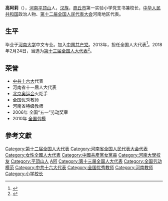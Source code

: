 '''高阿莉'''（{{bd|1961年||}}），[[河南|河南]][[平顶山|平顶山]]人，[[汉族|汉族]]，[[商丘市|商丘市]]第一实验小学党支书兼校长，[[中华人民共和国|中华人民共和国]]政治人物、[[第十二届全国人民代表大会|第十二届全国人民代表大会]]河南地区代表。

== 生平 ==
毕业于[[河南大学|河南大学]]中文专业。加入[[中国共产党|中国共产党]]。2013年，担任全国人大代表<ref>{{cite news|title=全国人大代表信息-高阿莉|url= http://210.82.31.1:8084/delegate/viewDelegate.action?dbid=121490|accessdate=2013-04-05|newspaper=全国人大网}}{{Dead link|date=2020年1月 |bot=InternetArchiveBot |fix-attempted=yes }}</ref>。2018年2月24日，当选为[[第十三届全国人大代表|第十三届全国人大代表]]<ref>{{Cite web|title=（受权发布）中华人民共和国第十三届全国人民代表大会代表名单-中新网|url=http://www.chinanews.com/gn/2018/02-25/8453959.shtml|accessdate=2021-02-13|work=中新网|archive-date=2018-02-27|archive-url=https://web.archive.org/web/20180227031724/http://www.chinanews.com/gn/2018/02-25/8453959.shtml|dead-url=no}}</ref>。

== 荣誉 ==
*[[中共十六大|中共十六大]]代表
*河南省十一届人大代表
*[[2008年夏季奥林匹克运动会|北京奥运会]]火炬手
*全国优秀教师
*河南省特级教师
*2006年 全国“五一”劳动奖章
*2010年 [[全国劳模|全国劳模]]

==參考文獻==
{{reflist}}

{{DEFAULTSORT:Gao高}}
[[Category:第十二届全国人大代表|Category:第十二届全国人大代表]]
[[Category:河南省全国人民代表大会代表|Category:河南省全国人民代表大会代表]]
[[Category:女性全國人大代表|Category:女性全國人大代表]]
[[Category:中國共產黨女黨員|Category:中國共產黨女黨員]]
[[Category:河南大學校友|Category:河南大學校友]]
[[Category:平頂山人|Category:平頂山人]]
[[Category:高姓|A阿]]
[[Category:第十三届全国人大代表|Category:第十三届全国人大代表]]
[[Category:全国劳动模范|Category:全国劳动模范]]
[[Category:中共十六大代表|Category:中共十六大代表]]
[[Category:全国优秀教师|Category:全国优秀教师]]
[[Category:河南教师|Category:河南教师]]
[[Category:小学校长|Category:小学校长]]


{{中国政治人物小作品}}